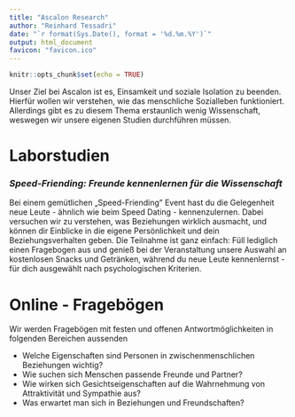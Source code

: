 ---
title: "Ascalon Research"
author: "Reinhard Tessadri"
date: "`r format(Sys.Date(), format = '%d.%m.%Y')`"
output: html_document
favicon: "favicon.ico"
---

```{r setup, include=FALSE}
knitr::opts_chunk$set(echo = TRUE)
```

Unser Ziel bei Ascalon ist es, Einsamkeit und soziale Isolation zu beenden. Hierfür wollen wir verstehen, wie das menschliche Sozialleben funktioniert. Allerdings gibt es zu diesem Thema erstaunlich wenig Wissenschaft, weswegen wir unsere eigenen Studien durchführen müssen.

# Laborstudien

### *Speed-Friending: Freunde kennenlernen für die Wissenschaft*

Bei einem gemütlichen „Speed-Friending" Event hast du die Gelegenheit neue Leute - ähnlich wie beim Speed Dating - kennenzulernen. Dabei versuchen wir zu verstehen, was Beziehungen wirklich ausmacht, und können dir Einblicke in die eigene Persönlichkeit und dein Beziehungsverhalten geben. Die Teilnahme ist ganz einfach: Füll lediglich einen Fragebogen aus und genieß bei der Veranstaltung unsere Auswahl an kostenlosen Snacks und Getränken, während du neue Leute kennenlernst - für dich ausgewählt nach psychologischen Kriterien.

# Online - Fragebögen

Wir werden Fragebögen mit festen und offenen Antwortmöglichkeiten in folgenden Bereichen aussenden

-   Welche Eigenschaften sind Personen in zwischenmenschlichen Beziehungen wichtig?
-   Wie suchen sich Menschen passende Freunde und Partner?
-   Wie wirken sich Gesichtseigenschaften auf die Wahrnehmung von Attraktivität und Sympathie aus?
-   Was erwartet man sich in Beziehungen und Freundschaften?
